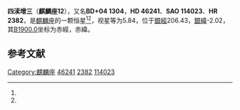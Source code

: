 {{Starbox begin
| name = 麒麟座12
}}
{{Starbox observe
| epoch = [[J2000.0|J2000.0]]
| constell = [[麒麟座|麒麟座]]<ref name=SIMBAD>{{cite web
 | url=http://simbad.u-strasbg.fr/simbad/sim-id?Ident=HR+2382
 | title =Pulsating variable Star
 | publisher=Centre de Données astronomiques de Strasbourg
 | work=SIMBAD
 | accessdate=2012-07-13}}</ref><ref name=DATA>{{cite web
 | url=http://vizier.u-strasbg.fr/viz-bin/VizieR-5?-out.add=.&-source=5050&-corr=PK=HR&-out.max=9999&HR=2382
 | title=VizieR Detailed Page
 | accessdate=2012-07-13
 | archive-date=2016-03-05
 | archive-url=https://web.archive.org/web/20160305004743/http://vizier.u-strasbg.fr/viz-bin/VizieR-5?-out.add=.&-source=5050&-corr=PK=HR&-out.max=9999&HR=2382
 | dead-url=no
 }}</ref>
| 星官 = 
| ra = {{RA|6|32|19.2}}<ref name=SIMBAD /><ref name=DATA />
| dec = {{DEC|+4|51|21}}<ref name=SIMBAD /><ref name=DATA />
| appmag_v = 5.84<ref name=SIMBAD /><ref name=DATA />
}}
{{Starbox character
| class = K0V<ref name=SIMBAD /><ref name=DATA />
| b-v = 0.99<ref name=SIMBAD /><ref name=DATA />
| u-b = 0.79<ref name=SIMBAD /><ref name=DATA />
| r-i = 0.53<ref name=SIMBAD /><ref name=DATA />
| variable = 
}}
{{Starbox astrometry
| radial_v = 0.79
| prop_mo_ra = 21
| parallax = 
| p_error = 
}}
{{Starbox catalog
| names =BD+04 1304，[[SAO星表|SAO]] 114023，[[HD星表|HD]] 46241，[[HR星表|HR]] 2382}}
{{Starbox reference |Simbad=HR+2382}}
{{Starbox end}}

'''四渎增三'''（'''麒麟座12'''），又名'''BD+04 1304'''，'''HD 46241'''、'''SAO 114023'''、'''HR 2382'''，是[[麒麟座|麒麟座]]的一颗恒星<ref name=SIMBAD /><ref name=DATA />，视星等为5.84，位于[[銀道座標系|銀經]]206.43，[[銀道座標系|銀緯]]-2.02，其[[B1900.0|B1900.0]]坐标为赤經{{RA|6|27|0.7}}，赤緯{{DEC|+4|-2.02|40}}。

== 参考文献 ==
{{reflist}}

{{star-stub}}

{{麒麟座恒星}}
{{星官|四渎|4|8}}
[[Category:麒麟座|Category:麒麟座]]
[[Category:HD和HDE天體|46241]]
[[Category:HR天體|2382]]
[[Category:SAO天體|114023]]